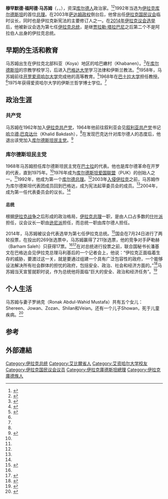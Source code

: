 {{noteTA
|1=zh-hans:马苏姆;zh-hant:馬蘇姆;zh-tw:馬素姆;
}}
{{Infobox officeholder
| name               = 福阿德·马苏姆<br>Fuad Masum
| image              =Fuad Masum 2014.jpg
| imagesize          = 220px
| office             = [[伊拉克总统|伊拉克总统]]
| term_start         = 2014年7月24日
| term_end           = 2018年10月2日
| primeminister      = [[努里·马利基|努里·马利基]]
| predecessor        = [[贾拉勒·塔拉巴尼|贾拉勒·塔拉巴尼]]
| successor          = [[巴爾哈姆·薩利赫|巴爾哈姆·薩利赫]]
| office2            = [[伊拉克代表委员会议长|伊拉克代表委员会议长]]
| term_start2        = 2010年6月14日
| term_end2          = 2010年11月11日
| predecessor2       = [[阿亚德·萨马赖|阿亚德·萨马赖]]
| successor2         = [[乌萨玛·努贾伊菲|乌萨玛·努贾伊菲]]
| office3            = {{flag|库德斯坦}}[[伊拉克库尔德斯坦总理|总理]]
| term_start3        = 1992年7月4日
| term_end3          = 1993年4月26日
| successor3         = 库斯拉特·拉苏尔·阿里
| birth_date         = {{birth date and age|1938|1|1}}
| birth_place        = {{flagicon image|Flag of Iraq (1921–1959).svg}} [[伊拉克王国|伊拉克王国]]{{link-en|科亚|Koy Sanjaq}}
| birthname          = 
| nationality        = {{IRQ}}
| party              = [[库尔德斯坦爱国联盟|库尔德斯坦爱国联盟]]
| otherparty         = [[库尔德斯坦民主党|库尔德斯坦民主党]] {{small|(1964–1975)}} <br> {{nowrap|[[伊拉克共产党|伊拉克共产党]] {{small|(1962–64)}}}}
| spouse             = 罗纳克（Ronak Abdul-Wahid Mustafa）
| relations          = 
| children  = 6
| residence          = 
| alma_mater         = [[爱资哈尔大学|爱资哈尔大学]]  {{small|(PhD)}}
| profession         = 
| religion           = [[伊斯兰教|伊斯兰教]]
| signature          = 
| signature_alt      = 
| website            = 
| footnotes          = 
| blank1             = 
| data1              = 
}}

'''穆罕默德·福阿德·马苏姆'''（{{lang-ku|فوئاد مەعسووم}}，{{Lang-ar|فؤاد معصوم}}，{{bd|1938年|1月1日|||catIdx=M}}），资深[[库尔德人|库尔德人]]政治家。<ref name="Gunter2010">{{cite book|author=Michael M. Gunter|title=Historical Dictionary of the Kurds|url=http://books.google.com/books?id=DoNSXwb8D9EC&pg=PA208|date=4 November 2010|publisher=Scarecrow Press|isbn=978-0-8108-7507-4|pages=208–|access-date=2014-07-25|archive-date=2016-06-24|archive-url=https://web.archive.org/web/20160624003720/https://books.google.com/books?id=DoNSXwb8D9EC&pg=PA208|dead-url=no}}</ref><ref name="presstv">{{cite web|url=http://www.presstv.ir/detail/2014/07/24/372543/iraq-kurds-nominate-masum-as-president/|title=PressTV - Iraq Kurds nominate Masum as next president|publisher=presstv.ir|accessdate=2014-07-24|archive-date=2014-07-28|archive-url=https://web.archive.org/web/20140728075209/http://www.presstv.ir/detail/2014/07/24/372543/iraq-kurds-nominate-masum-as-president/|dead-url=no}}</ref>1992年当选为[[伊拉克库尔德斯坦|伊拉克库尔德斯坦]]的首位[[伊拉克库尔德斯坦总理|总理]]。在2003年[[萨达姆政权|萨达姆政权]]倒台后，他曾出任[[伊拉克国民议会|伊拉克国民议会]]临时议长，同时也是伊拉克新宪法的主要修订人之一。在[[2014年伊拉克议会选举|2014年伊拉克议会选举]]后，他被新议会选为第七任[[伊拉克总统|伊拉克总统]]，是继[[贾拉勒·塔拉巴尼|贾拉勒·塔拉巴尼]]之后第二个不是阿拉伯人出身的伊拉克总统。

==早期的生活和教育==
马苏姆出生在伊拉克北部科亚（Koya）地区的哈巴嫩村（Khabanen）。<ref name=Sumaria>{{cite web|title=Who is Fuad Masum, the president of Iraq?|url=http://www.alsumaria.tv/news/106401/%D9%85%D9%86-%D9%87%D9%88-%D9%81%D8%A4%D8%A7%D8%AF-%D9%85%D8%B9%D8%B5%D9%88%D9%85-%D8%B1%D8%A6%D9%8A%D8%B3-%D8%AC%D9%85%D9%87%D9%88%D8%B1%D9%8A%D8%A9-%D8%A7%D9%84%D8%B9%D8%B1%D8%A7%D9%82/ar|website=ALSUMARIA|accessdate=2014-07-24|archive-date=2015-12-22|archive-url=https://web.archive.org/web/20151222095136/http://www.alsumaria.tv/news/106401/%D9%85%D9%86-%D9%87%D9%88-%D9%81%D8%A4%D8%A7%D8%AF-%D9%85%D8%B9%D8%B5%D9%88%D9%85-%D8%B1%D8%A6%D9%8A%D8%B3-%D8%AC%D9%85%D9%87%D9%88%D8%B1%D9%8A%D8%A9-%D8%A7%D9%84%D8%B9%D8%B1%D8%A7%D9%82/ar|dead-url=yes}}</ref>在[[库尔德斯坦|库尔德斯坦]]的宗教学校学习，后进入[[巴格达大学|巴格达大学]]学习法律和伊斯兰教法。<ref name=BBC>{{cite web|title=Who is Fuad Masum, the new Iraqi president?|url=http://www.bbc.co.uk/arabic/middleeast/2014/07/140724_fouad_massoum_profile.shtml|website=BBC|accessdate=2014-07-24|archive-date=2014-10-04|archive-url=https://web.archive.org/web/20141004213923/http://www.bbc.co.uk/arabic/middleeast/2014/07/140724_fouad_massoum_profile.shtml|dead-url=no}}</ref>1958年，马苏姆前往[[开罗|开罗]][[爱资哈尔大学|爱资哈尔大学]]完成他的高等教育。<ref name="basnews">{{cite web|url=http://basnews.com/en/News/Details/Talabani-s-old-time-friend-becomes-candidate-for-Iraqi-President/28018 |title=Talabani’s old time friend becomes candidate for Iraqi President | BAS NEWS |publisher=basnews.com |accessdate=2014-07-24 |deadurl=yes |archiveurl=https://web.archive.org/web/20140727024319/http://basnews.com/en/News/Details/Talabani-s-old-time-friend-becomes-candidate-for-Iraqi-President/28018 |archivedate=2014-07-27 }}</ref>1968年在[[巴士拉大学|巴士拉大学]]担任教授。<ref name=BBC/>1975年获得爱资哈尔大学的伊斯兰哲学博士学位。<ref name=BBC/>

==政治生涯==
===共产党===
马苏姆在1962年加入[[伊拉克共产党|伊拉克共产党]]，1964年他前往叙利亚会见[[叙利亚共产党|叙利亚共产党]]书记[[哈立德·巴克达什|哈立德·巴克达什]]（Khalid Bakdash），<ref name=Sumaria />在发现巴克达什对库尔德人的态度后，他退出该党加入[[库尔德斯坦民主党|库尔德斯坦民主党]]。<ref name=ALHAYAT>{{cite web|title=Who is the new Iraqi president, Fuad Masum Hawrami?|url=http://alhayat.com/Articles/3769824/%D9%85%D9%86-%D9%87%D9%88-%D8%A7%D9%84%D8%B1%D8%A6%D9%8A%D8%B3-%D8%A7%D9%84%D8%B9%D8%B1%D8%A7%D9%82%D9%8A-%D8%A7%D9%84%D8%AC%D8%AF%D9%8A%D8%AF-%D9%81%D8%A4%D8%A7%D8%AF-%D9%85%D8%B9%D8%B5%D9%88%D9%85-%D9%87%D9%88%D8%B1%D8%A7%D9%85%D9%8A%D8%9F|website=Al Hayat|accessdate=2014-07-24|archive-date=2014-08-14|archive-url=https://web.archive.org/web/20140814023042/http://alhayat.com/Articles/3769824/%D9%85%D9%86-%D9%87%D9%88-%D8%A7%D9%84%D8%B1%D8%A6%D9%8A%D8%B3-%D8%A7%D9%84%D8%B9%D8%B1%D8%A7%D9%82%D9%8A-%D8%A7%D9%84%D8%AC%D8%AF%D9%8A%D8%AF-%D9%81%D8%A4%D8%A7%D8%AF-%D9%85%D8%B9%D8%B5%D9%88%D9%85-%D9%87%D9%88%D8%B1%D8%A7%D9%85%D9%8A%D8%9F|dead-url=no}}</ref>

===库尔德斯坦民主党===
1968年马苏姆担任库尔德斯坦民主党在[[巴士拉|巴士拉]]的代表。他也是库尔德革命在开罗的代表，直到1975年。<ref name=Sumaria />1976年成为[[库尔德斯坦爱国联盟|库尔德斯坦爱国联盟]]（PUK）的创始人之一。<ref name=ALHAYAT />1992年，他成为第一个[[伊拉克库尔德斯坦总理|库尔德总理]]。<ref name=ALHAYAT />2003年[[入侵伊拉克|入侵伊拉克]]之前，马苏姆作为库尔德斯坦代表团成员回到巴格达，成为宪法起草委员会的成员。<ref name=Sumaria />2004年，成为第一任代表委员会的议长。<ref name=BBC /> 
====总统====
根据[[伊拉克战争|伊拉克战争]]之后形成的政治格局，[[伊拉克总理|伊拉克总理]]一职，是由人口占多数的[[什叶派|什叶派]]担任，议会议长一职由[[逊尼派|逊尼派]]担任，而总统一职由库尔德人担任。

2014年，马苏姆被议会代表选举为第七任伊拉克总统。<ref name="Bulletin">{{cite web | url=http://www.worldbulletin.net/headlines/141288/iraq-selects-fuad-masum-as-new-president | title=Iraq selects senior Kurdish politician Fuad Masum president | publisher=World Bulletin | date=24 July 2014 | accessdate=25 July 2014 | archive-date=2017-07-31 | archive-url=https://web.archive.org/web/20170731075451/http://www.worldbulletin.net/headlines/141288/iraq-selects-fuad-masum-as-new-president | dead-url=no }}</ref>国会在7月24日进行了两轮投票，在投出的269张选票中，马苏姆赢得了211张选票，他的竞争对手萨勒赫（Barham Saleh）只获得17票。<ref name="Bulletin" /><ref name="AFP">{{cite web | url=http://www.interaksyon.com/article/91896/iraq-parliament-elects-fuad-masum-president-speaker | title=Iraq parliament elects Fuad Masum president: speaker | publisher=InterAksyon | work=Agence France-Presse | date=24 July 2014 | accessdate=25 July 2014 | archive-date=2014-07-25 | archive-url=https://web.archive.org/web/20140725204428/http://www.interaksyon.com/article/91896/iraq-parliament-elects-fuad-masum-president-speaker | dead-url=yes }}</ref>在对总统进行投票之前，联合国秘书长潘基文在巴格达会见伊拉克总理马利基后的一个记者会上，他说：“伊拉克正面临着生存的威胁，要渡过这一关，就是要通过组建一个具有广泛包容性的政府，一个能够设法解决所有社会群体的担忧的政府，包括安全、政治、社会和经济方面的。”<ref name="India">{{cite web | url=http://economictimes.indiatimes.com/news/international/world-news/iraq-gets-new-president-in-fuad-masum-un-chief-ban-ki-moon-seeks-more-urgency/articleshow/38982539.cms | title=Iraq gets new president in Fuad Masum, UN chief Ban Ki-moon seeks more urgency | publisher=Times of India | work=AFP | date=25 July 2014 | accessdate=25 July 2014 | archive-date=2014-09-05 | archive-url=https://web.archive.org/web/20140905195746/http://economictimes.indiatimes.com/news/international/world-news/iraq-gets-new-president-in-fuad-masum-un-chief-ban-ki-moon-seeks-more-urgency/articleshow/38982539.cms | dead-url=yes }}</ref>马苏姆当天宣誓就职时说，作为总统他将面临“巨大的安全、政治和经济任务”。<ref name="Hindu">{{cite web | url=http://www.thehindu.com/news/international/world/iraq-elects-fuad-masum-as-president/article6246331.ece | title=Iraq elects Fuad Masum as president | publisher=The Hindu | work=Associated Press | date=25 July 2014 | accessdate=25 July 2014 | archive-date=2021-11-13 | archive-url=https://web.archive.org/web/20211113123351/https://www.thehindu.com/news/international/world/iraq-elects-fuad-masum-as-president/article6246331.ece | dead-url=no }}</ref>

==个人生活==
马苏姆与妻子罗纳克（Ronak Abdul-Wahid Mustafa）共有五个女儿：Shereen、Jowan、Zozan、Shilan和Veian。还有一个儿子Showan，死于儿童疾病。<ref name="iraqidinarnewstoday">{{cite web|url=http://iraqidinarnewstoday.net/who-is-dr-fuad-masum/|title=Who is Dr. Fuad Masum? | Iraqi Dinar News Today|publisher=iraqidinarnewstoday.net|accessdate=2014-07-24|deadurl=yes|archiveurl=https://web.archive.org/web/20140728064939/http://iraqidinarnewstoday.net/who-is-dr-fuad-masum/|archivedate=2014-07-28}}</ref>

==参考==
{{Reflist|30em}}

==外部連結==
{{Sister project links | wikt=no | q=no | b=no | n=no |s=no | v=no | voy=no | species=no |d=Q17410819 | display=Fuad Masum}}

{{伊拉克总统}}

{{DEFAULTSORT:Masum, Fuad}}
[[Category:伊拉克总统|Category:伊拉克总统]]
[[Category:艾比爾省人|Category:艾比爾省人]]
[[Category:艾资哈尔大学校友|Category:艾资哈尔大学校友]]
[[Category:伊拉克国民议会议员|Category:伊拉克国民议会议员]]
[[Category:伊拉克庫德斯坦總理|Category:伊拉克庫德斯坦總理]]
[[Category:伊拉克庫德族人|Category:伊拉克庫德族人]]